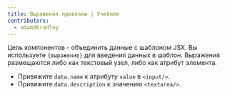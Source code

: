 ```yaml
---
title: Выражения привязки | Учебник
contributors:
  - adamdbradley
---
```


Цель компонентов - объединить данные с шаблоном JSX. Вы используете `{выражение}` для введения данных в шаблон. Выражения размещаются либо как текстовый узел, либо как атрибут элемента.

- Привяжите `data.name` к атрибуту `value` в `<input/>`.
- Привяжите `data.description` к значению `<textarea/>`.

